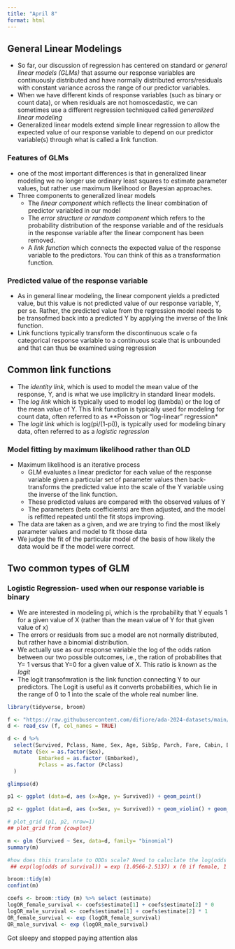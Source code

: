 ```yaml
---
title: "April 8"
format: html
---
```


## General Linear Modelings

- So far, our discussion of regression has centered on standard or *general linear models (GLMs)* that assume our response variables are continuously distributed and have normally distributed errors/residuals with constant variance across the range of our predictor variables.
- When we have different kinds of response variables (such as binary or count data), or when residuals are not homoscedastic, we can sometimes use a different regression techniqued called *generalized linear modeling*
- Generalized linear models extend simple linear regression to allow the expected value of our response variable to depend on our predictor variable(s) through what is called a link function. 

### Features of GLMs
- one of the most important differences is that in generalized linear modeling we no longer use ordinary least squares to estimate parameter values, but rather use maximum likelihood or Bayesian approaches.
- Three components to generalized linear models
  - The *linear component* which reflects the linear combination of predictor variabled in our model
  - The *error structure or random component* which refers to the probability distribution of the response variable and of the residuals in the response variable after the linear component has been removed.
  - A *link function* which connects the expected value of the response variable to the predictors. You can think of this as a transformation function.
  
### Predicted value of the response variable
  - As in general linear modeling, the linear component yields a predicted value, but this value is not predicted value of our response variable, Y, per se. Rather, the predicted value from the regression model needs to be transofmed back into a predicted Y by applying the inverse of the link function.
  - Link functions typically transform the discontinuous scale o fa categorical response variable to a continuous scale that is unbounded and that can thus be examined using regression

## Common link functions
- The *identity link*, which is used to model the mean value of the response, Y, and is what we use implicitry in standard linear models.
- The *log link* which is typically used to model log (lambda) or the log of the mean value of Y. This link function is typically used for modeling for count data, often referred to as **Poisson or "log-linear" regression*
- The *logit link* which is log(pi/(1-pi)), is typically used for modeling binary data, often referred to as a *logistic regression*

### Model fitting by maximum likelihood rather than OLD
- Maximum likelihood is an iterative process
  - GLM evaluates a linear predictor for each value of the response variable given a particular set of parameter values then back-transforms the predicted value into the scale of the Y variable using the inverse of the link function.
  - These predicted values are compared with the observed values of Y
  - The parameters (beta coefficients) are then adjusted, and the model is refitted repeated until the fit stops improving.
- The data are taken as a given, and we are trying to find the most likely parameter values and model to fit those data
- We judge the fit of the particular model of the basis of how likely the data would be if the model were correct. 

## Two common types of GLM
### Logistic Regression- used when our response variable is binary
  - We are interested in modeling pi, which is the rprobability that Y equals 1 for a given value of X (rather than the mean value of Y for that given value of x)
  - The errors or residuals from suc a model are not normally distributed, but rather have a binomial distribution.
  - We actually use as our response variable the log of the odds ration between our two possible outcomes, i.e., the ration of probabilites that Y= 1 versus that Y=0 for a given value of X. This ratio is known as the *logit*
  - The logit transofmration is the link function connecting Y to our predictors. The Logit is useful as it converts probabilities, which lie in the range of 0 to 1 into the scale of the whole real number line. 
  


```r
library(tidyverse, broom)

f <- "https://raw.githubusercontent.com/difiore/ada-2024-datasets/main/titanic_train.csv"
d <- read_csv (f, col_names = TRUE)
```

```r
d <- d %>%
  select(Survived, Pclass, Name, Sex, Age, SibSp, Parch, Fare, Cabin, Embarked) %>%
  mutate (Sex = as.factor(Sex),
          Embarked = as.factor (Embarked),
          Pclass = as.factor (Pclass)
  )

glimpse(d)

p1 <- ggplot (data=d, aes (x=Age, y= Survived)) + geom_point()

p2 <- ggplot (data=d, aes (x=Sex, y= Survived)) + geom_violin() + geom_jitter()

# plot_grid (p1, p2, nrow=1)
## plot_grid from {cowplot}
```


```r
m <- glm (Survived ~ Sex, data=d, family= "binomial")
summary(m)

#how does this translate to ODDs scale? Need to caluclate the log(odds of survival) for each sex, then apply inverse of log() function ((exp())):
 ## exp(log(odds of survival)) = exp (1.0566-2.5137) x (0 if female, 1 if male)

broom::tidy(m)
confint(m)

coefs <- broom::tidy (m) %>% select (estimate)
logOR_female_survival <- coefs$estimate[1] + coefs$estimate[2] * 0
logOR_male_survival <- coefs$estimate[1] + coefs$estimate[2] * 1
OR_female_survival <- exp (logOR_female_survival)
OR_male_survival <- exp (logOR_male_survival)
```

Got sleepy and stopped paying attention alas
